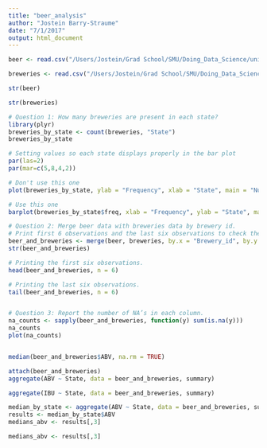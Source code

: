 ```yaml
---
title: "beer_analysis"
author: "Jostein Barry-Straume"
date: "7/1/2017"
output: html_document
---
```


```r
beer <- read.csv("/Users/Jostein/Grad School/SMU/Doing_Data_Science/unit_8/msds6306_casestudy01/data/Beers.csv", header=TRUE, stringsAsFactors = TRUE)

breweries <- read.csv("/Users/Jostein/Grad School/SMU/Doing_Data_Science/unit_8/msds6306_casestudy01/data/Breweries.csv", header=TRUE, stringsAsFactors = TRUE)

str(beer)

str(breweries)

# Question 1: How many breweries are present in each state?
library(plyr)
breweries_by_state <- count(breweries, "State")
breweries_by_state

# Setting values so each state displays properly in the bar plot
par(las=2)
par(mar=c(5,8,4,2))

# Don't use this one
plot(breweries_by_state, ylab = "Frequency", xlab = "State", main = "Number of Breweries per State", col = "blue", cex.names = 0.2)

# Use this one
barplot(breweries_by_state$freq, xlab = "Frequency", ylab = "State", main = "Number of Breweries by State", horiz = TRUE, names.arg = breweries_by_state$State, cex.names = 0.2, col = "blue", xlim = c(0, 50))

# Question 2: Merge beer data with breweries data by brewery id.
# Print first 6 observations and the last six observations to check the merged file.
beer_and_breweries <- merge(beer, breweries, by.x = "Brewery_id", by.y = "Brew_ID", all = TRUE, sort = TRUE)
str(beer_and_breweries)

# Printing the first six observations.
head(beer_and_breweries, n = 6)

# Printing the last six observations.
tail(beer_and_breweries, n = 6)


# Question 3: Report the number of NA’s in each column.
na_counts <- sapply(beer_and_breweries, function(y) sum(is.na(y)))
na_counts
plot(na_counts)


median(beer_and_breweries$ABV, na.rm = TRUE)

attach(beer_and_breweries)
aggregate(ABV ~ State, data = beer_and_breweries, summary)

aggregate(IBU ~ State, data = beer_and_breweries, summary)

median_by_state <- aggregate(ABV ~ State, data = beer_and_breweries, summary)
results <- median_by_state$ABV
medians_abv <- results[,3]

medians_abv <- results[,3]


```